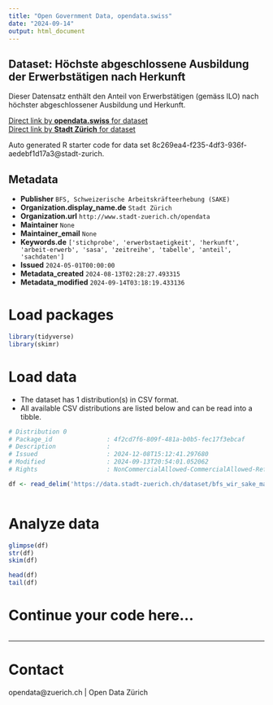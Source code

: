 ```yaml
---
title: "Open Government Data, opendata.swiss"
date: "2024-09-14"
output: html_document
---
```


## Dataset: Höchste abgeschlossene Ausbildung der Erwerbstätigen nach Herkunft

Dieser Datensatz enthält den Anteil von Erwerbstätigen (gemäss ILO)  nach höchster abgeschlossener Ausbildung und Herkunft.


[Direct link by **opendata.swiss** for dataset](https://opendata.swiss/de/dataset/hochste-abgeschlossene-ausbildung-der-erwerbstatigen-nach-herkunft1)<br>
[Direct link by **Stadt Zürich** for dataset](https://data.stadt-zuerich.ch/dataset/bfs_wir_sake_maxedu_erwtge_herkunft_od5044)

Auto generated R starter code for data set 8c269ea4-f235-4df3-936f-aedebf1d17a3@stadt-zurich.

## Metadata

- **Publisher** `BFS, Schweizerische Arbeitskräfteerhebung (SAKE)`
- **Organization.display_name.de** `Stadt Zürich`
- **Organization.url** `http://www.stadt-zuerich.ch/opendata`
- **Maintainer** `None`
- **Maintainer_email** `None`
- **Keywords.de** `['stichprobe', 'erwerbstaetigkeit', 'herkunft', 'arbeit-erwerb', 'sasa', 'zeitreihe', 'tabelle', 'anteil', 'sachdaten']`
- **Issued** `2024-05-01T00:00:00`
- **Metadata_created** `2024-08-13T02:28:27.493315`
- **Metadata_modified** `2024-09-14T03:18:19.433136`


# Load packages

```r

library(tidyverse)
library(skimr)

```

# Load data

-   The dataset has 1 distribution(s) in CSV format.
-   All available CSV distributions are listed below and can be read into a tibble.

```r

# Distribution 0
# Package_id               : 4f2cd7f6-809f-481a-b0b5-fec17f3ebcaf
# Description              : 
# Issued                   : 2024-12-08T15:12:41.297680
# Modified                 : 2024-09-13T20:54:01.052062
# Rights                   : NonCommercialAllowed-CommercialAllowed-ReferenceNotRequired

df <- read_delim('https://data.stadt-zuerich.ch/dataset/bfs_wir_sake_maxedu_erwtge_herkunft_od5044/download/WIR504OD5044.csv')



```

# Analyze data

```r

glimpse(df)
str(df)
skim(df)

head(df)
tail(df)

```

# Continue your code here...

```r

```

------------------------------------------------------------------------

# Contact

opendata@zuerich.ch | Open Data Zürich
